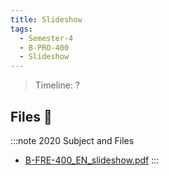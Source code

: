 ```yaml
---
title: Slideshow
tags:
  - Semester-4
  - B-PRO-400
  - Slideshow
---
```

> Timeline: ?


## Files 📂

:::note 2020 Subject and Files
- [B-FRE-400_EN_slideshow.pdf](https://github.com/Studio-17/Epitech-Subjects/raw/main/Semester-4/B-PRO-400/Slideshow/B-FRE-400_EN_slideshow.pdf)
:::

